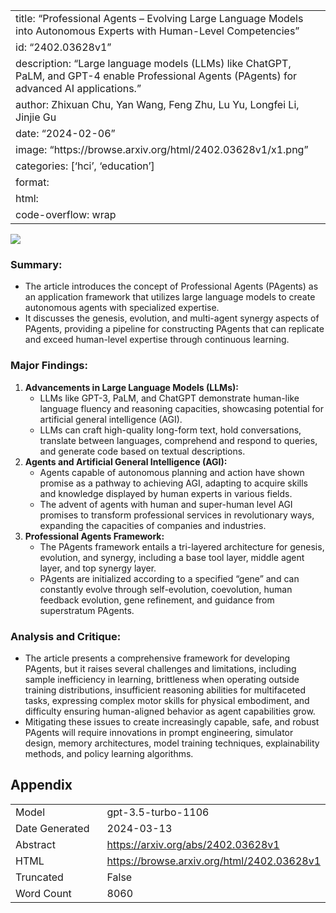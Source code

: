 
---
title: "Professional Agents -- Evolving Large Language Models into Autonomous Experts with Human-Level Competencies"
id: "2402.03628v1"
description: "Large language models (LLMs) like ChatGPT, PaLM, and GPT-4 enable Professional Agents (PAgents) for advanced AI applications."
author: Zhixuan Chu, Yan Wang, Feng Zhu, Lu Yu, Longfei Li, Jinjie Gu
date: "2024-02-06"
image: "https://browse.arxiv.org/html/2402.03628v1/x1.png"
categories: ['hci', 'education']
format:
  html:
    code-overflow: wrap
---

![](https://browse.arxiv.org/html/2402.03628v1/x1.png)

### Summary:
- The article introduces the concept of Professional Agents (PAgents) as an application framework that utilizes large language models to create autonomous agents with specialized expertise.
- It discusses the genesis, evolution, and multi-agent synergy aspects of PAgents, providing a pipeline for constructing PAgents that can replicate and exceed human-level expertise through continuous learning.

### Major Findings:
1. **Advancements in Large Language Models (LLMs):**
   - LLMs like GPT-3, PaLM, and ChatGPT demonstrate human-like language fluency and reasoning capacities, showcasing potential for artificial general intelligence (AGI).
   - LLMs can craft high-quality long-form text, hold conversations, translate between languages, comprehend and respond to queries, and generate code based on textual descriptions.

2. **Agents and Artificial General Intelligence (AGI):**
   - Agents capable of autonomous planning and action have shown promise as a pathway to achieving AGI, adapting to acquire skills and knowledge displayed by human experts in various fields.
   - The advent of agents with human and super-human level AGI promises to transform professional services in revolutionary ways, expanding the capacities of companies and industries.

3. **Professional Agents Framework:**
   - The PAgents framework entails a tri-layered architecture for genesis, evolution, and synergy, including a base tool layer, middle agent layer, and top synergy layer.
   - PAgents are initialized according to a specified "gene" and can constantly evolve through self-evolution, coevolution, human feedback evolution, gene refinement, and guidance from superstratum PAgents.

### Analysis and Critique:
- The article presents a comprehensive framework for developing PAgents, but it raises several challenges and limitations, including sample inefficiency in learning, brittleness when operating outside training distributions, insufficient reasoning abilities for multifaceted tasks, expressing complex motor skills for physical embodiment, and difficulty ensuring human-aligned behavior as agent capabilities grow.
- Mitigating these issues to create increasingly capable, safe, and robust PAgents will require innovations in prompt engineering, simulator design, memory architectures, model training techniques, explainability methods, and policy learning algorithms.

## Appendix

|          |          |
|----------|----------|
| Model     | gpt-3.5-turbo-1106       |
| Date Generated     | 2024-03-13       |
| Abstract | [https://arxiv.org/abs/2402.03628v1](https://arxiv.org/abs/2402.03628v1)        |
| HTML     | [https://browse.arxiv.org/html/2402.03628v1](https://browse.arxiv.org/html/2402.03628v1)       |
| Truncated       | False       |
| Word Count       | 8060       |